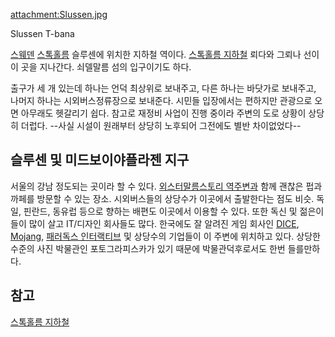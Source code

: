 attachment:Slussen.jpg

Slussen T-bana

[[스웨덴]] [[스톡홀름]] 슬루센에 위치한 지하철 역이다. [[스톡홀름 지하철]] 뢰다와 그뢰나 선이 이 곳을 지나간다. 쇠델말름 섬의 입구이기도 하다.

출구가 세 개 있는데 하나는 언덕 최상위로 보내주고, 다른 하나는 바닷가로 보내주고, 나머지 하나는 시외버스정류장으로 보내준다. 시민들 입장에서는 편하지만 관광으로 오면 아무래도 헷갈리기 쉽다. 참고로 재정비 사업이 진행 중이라 주변의 도로 상황이 상당히 더럽다. --사실 시설이 원래부터 상당히 노후되어 그전에도 별반 차이없었다--

== 슬루센 및 미드보이야플라젠 지구 ==
서울의 강남 정도되는 곳이라 할 수 있다. [[외스터말름스토리 역]]주변과 함께 괜찮은 펍과 까페를 방문할 수 있는 장소. 시외버스들의 상당수가 이곳에서 출발한다는 점도 비슷. 독일, 핀란드, 동유럽 등으로 향하는 배편도 이곳에서 이용할 수 있다. 또한 독신 및 젊은이들이 많이 살고 IT/디자인 회사들도 많다. 한국에도 잘 알려진 게임 회사인 [[DICE]], [[Mojang]], [[패러독스 인터랙티브]] 및 상당수의 기업들이 이 주변에 위치하고 있다. 상당한 수준의 사진 박물관인 포토그라피스카가 있기 때문에 박물관덕후로서도 한번 들를만하다.

== 참고 ==
[[스톡홀름 지하철]]
